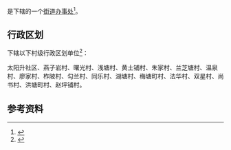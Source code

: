 {{中国乡级行政区|43/04/26/003/000}}

'''{{PAGENAMEBASE}}'''是{{PRC admin/fullname|43/04/26/003/000|3}}下辖的一个[[街道办事处|街道办事处]]<ref>{{PRC admin/ref sgc|{{PRC admin/parent|43/04/26/003/000}}}}</ref>。

== 行政区划 ==
{{PAGENAMEBASE}}下辖以下村级行政区划单位<ref>{{PRC admin/ref sgc|43/04/26/003/000}}</ref>：

太阳升社区、燕子岩村、曙光村、浅塘村、黄土铺村、朱家村、兰芝塘村、温泉村、廖家村、柞陂村、勾兰村、同乐村、湖塘村、梅塘町村、法华村、双星村、尚书村、洪塘町村、赵坪铺村。

== 参考资料 ==
{{reflist}}

{{湖南行政区划小作品}}
{{PRC admin/navcat|43/04/26/003/000}}